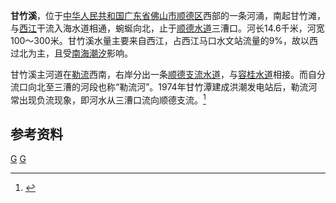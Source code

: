'''甘竹溪'''，位于[[中华人民共和国|中华人民共和国]][[广东省|广东省]][[佛山市|佛山市]][[顺德区|顺德区]]西部的一条河涌，南起甘竹滩，与[[西江|西江]]干流入海水道相通，蜿蜒向北，止于[[顺德水道|顺德水道]]三漕口。河长14.6千米，河宽100～300米。甘竹溪水量主要来自西江，占西江马口水文站流量的9%，故以西过北为主，且受[[南海|南海]][[潮汐|潮汐]]影响。

甘竹溪主河道在[[勒流街道|勒流]]西南，右岸分出一条[[顺德支流水道|顺德支流水道]]，与[[容桂水道|容桂水道]]相接。而自分流口向北至三漕的河段也称“勒流河”。1974年甘竹潭建成洪潮发电站后，勒流河常出现负流现象，即河水从三漕口流向顺德支流。<ref name="中国河湖大典">{{cite book zh |author=《[[中国河湖大典|中国河湖大典]]》编纂委员会 |title=《中国河湖大典·珠江卷》 |format=M |edition=1 |location=北京 |publisher=中国水利水电出版社 |date=2013年1月 |pages=285页 |id= ISBN 978-7-5170-0561-2}}</ref>

==参考资料==
{{reflist}}

[[Category:珠江三角洲|G]]
[[Category:广东河流|G]]